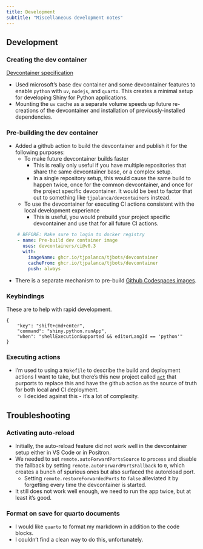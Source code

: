 ```yaml
---
title: Development
subtitle: "Miscellaneous development notes" 
---
```


## Development

### Creating the dev container

[Devcontainer specification](../.devcontainer/devcontainer.json)

* Used microsoft's base dev container and some devcontainer features to enable `python` with `uv`, `nodejs`, and `quarto`. This creates a minimal setup for developing Shiny for Python applications.
* Mounting the `uv` cache as a separate volume speeds up future re-creations of the devcontainer and installation of previously-installed dependencies.

### Pre-building the dev container 

* Added a github action to build the devcontainer and publish it for the following purposes:
    - To make future devcontainer builds faster
        - This is really only useful if you have multiple repositories that share the same devcontainer base, or a complex setup.
        - In a single repository setup, this would cause the same build to happen twice, once for the common devcontainer, and once for the project specific devcontainer. It would be best to factor that out to something like `tjpalanca/devcontainers` instead.
    - To use the devcontainer for executing CI actions consistent with the local development experience
        - This is useful, you would prebuild your project specific devcontainer and use that for all future CI actions.

```yaml 
    # BEFORE: Make sure to login to docker registry
    - name: Pre-build dev container image
      uses: devcontainers/ci@v0.3
      with:
        imageName: ghcr.io/tjpalanca/tjbots/devcontainer
        cacheFrom: ghcr.io/tjpalanca/tjbots/devcontainer
        push: always
``` 

* There is a separate mechanism to pre-build [Github Codespaces images](https://docs.github.com/en/codespaces/prebuilding-your-codespaces).

### Keybindings 

These are to help with rapid development.

```jsonc 
{
    "key": "shift+cmd+enter",
    "command": "shiny.python.runApp",
    "when": "shellExecutionSupported && editorLangId == 'python'"
}
```

### Executing actions

* I'm used to using a `Makefile` to describe the build and deployment actions I want to take, but there's this new project called [`act`](https://nektosact.com) that purports to replace this and have the github action as the source of truth for both local and CI deployment.
    * I decided against this - it's a lot of complexity.

## Troubleshooting

### Activating auto-reload

* Initially, the auto-reload feature did not work well in the devcontainer setup either in VS Code or in Positron.
* We needed to set `remote.autoForwardPortsSource` to `process` and disable the fallback by setting `remote.autoForwardPortsFallback` to `0`, which creates a bunch of spurious ones but also surfaced the autoreload port.
    * Setting `remote.restoreForwardedPorts` to `false` alleviated it by forgetting every time the devcontainer is started.
* It still does not work well enough, we need to run the app twice, but at least it's good.

### Format on save for quarto documents

* I would like `quarto` to format my markdown in addition to the code blocks.
* I couldn't find a clean way to do this, unfortunately. 